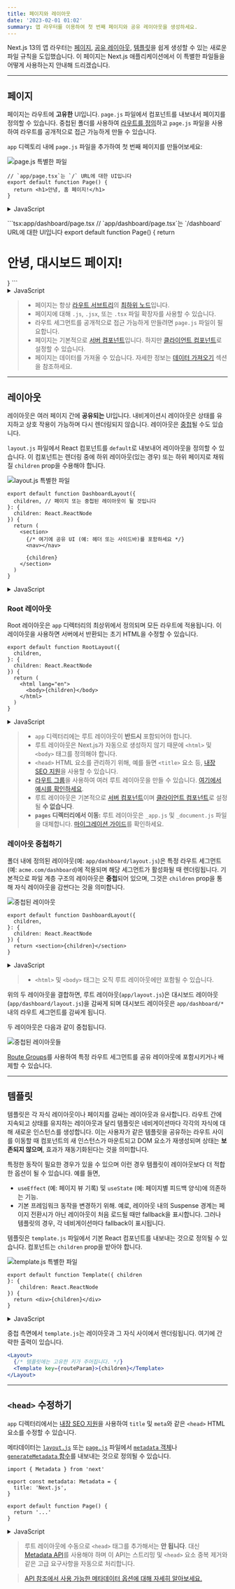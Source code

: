 ```yaml
---
title: 페이지와 레이아웃
date: '2023-02-01 01:02'
summary: 앱 라우터를 이용하여 첫 번째 페이지와 공유 레이아웃을 생성하세요.
---
```

<TOCInline toc={props.toc} asDisclosure toHeading={3}/>


Next.js 13의 앱 라우터는 [페이지](#페이지), [공유 레이아웃](#레이아웃), [템플릿](#템플릿)을 쉽게 생성할 수 있는 새로운 파일 규칙을 도입했습니다. 이 페이지는 Next.js 애플리케이션에서 이 특별한 파일들을 어떻게 사용하는지 안내해 드리겠습니다.

---

## 페이지

페이지는 라우트에 **고유한** UI입니다. `page.js` 파일에서 컴포넌트를 내보내서 페이지를 정의할 수 있습니다. 중첩된 폴더를 사용하여 [라우트를 정의](/docs/nextjs/routing/defining-routes)하고 `page.js` 파일을 사용하여 라우트를 공개적으로 접근 가능하게 만들 수 있습니다.

`app` 디렉토리 내에 `page.js` 파일을 추가하여 첫 번째 페이지를 만들어보세요:

![page.js 특별한 파일](https://nextjs.org/_next/image?url=%2Fdocs%2Flight%2Fpage-special-file.png&w=1920&q=75&dpl=dpl_3EQWD49M65DCVzGTYPK2YqHNmCjt)

```jsx:app/page.tsx
// `app/page.tsx`는 `/` URL에 대한 UI입니다
export default function Page() {
  return <h1>안녕, 홈 페이지!</h1>
}
```
<details>
    <summary>JavaScript</summary>

```jsx:app/page.js
// `app/page.js`는 `/` URL에 대한 UI입니다
export default function Page() {
  return <h1>안녕, 홈 페이지!</h1>
}
```
</details>

<p />
```tsx:app/dashboard/page.tsx
// `app/dashboard/page.tsx`는 `/dashboard` URL에 대한 UI입니다
export default function Page() {
  return <h1>안녕, 대시보드 페이지!</h1>
}
```

<details>
    <summary>JavaScript</summary>

```jsx:app/dashboard/page.js
// `app/dashboard/page.js`는 `/dashboard` URL에 대한 UI입니다
export default function Page() {
  return <h1>안녕, 대시보드 페이지!</h1>
}
```
</details>


> - 페이지는 항상 [라우트 서브트리](/docs/nextjs/routing#용어)의 [최하위 노드](/docs/nextjs/routing#용어)입니다.
> - 페이지에 대해 `.js`, `.jsx`, 또는 `.tsx` 파일 확장자를 사용할 수 있습니다.
> - 라우트 세그먼트를 공개적으로 접근 가능하게 만들려면 `page.js` 파일이 필요합니다.
> - 페이지는 기본적으로 [서버 컴포넌트](/docs/nextjs/rendering/server-components)입니다. 하지만 [클라이언트 컴포넌트](/docs/nextjs/rendering/client-components)로 설정할 수 있습니다.
> - 페이지는 데이터를 가져올 수 있습니다. 자세한 정보는 [데이터 가져오기](/docs/nextjs/data-fetching) 섹션을 참조하세요.


---

## 레이아웃

레이아웃은 여러 페이지 간에 **공유되는** UI입니다. 내비게이션시 레이아웃은 상태를 유지하고 상호 작용이 가능하며 다시 렌더링되지 않습니다. 레이아웃은 [중첩](#중첩)될 수도 있습니다.

`layout.js` 파일에서 React 컴포넌트를 `default`로 내보내어 레이아웃을 정의할 수 있습니다. 이 컴포넌트는 렌더링 중에 하위 레이아웃(있는 경우) 또는 하위 페이지로 채워질 `children` prop을 수용해야 합니다.

![layout.js 특별한 파일](https://nextjs.org/_next/image?url=%2Fdocs%2Flight%2Flayout-special-file.png&w=1920&q=75&dpl=dpl_3EQWD49M65DCVzGTYPK2YqHNmCjt)

```tsx:app/dashboard/layout.tsx
export default function DashboardLayout({
  children, // 페이지 또는 중첩된 레이아웃이 될 것입니다
}: {
  children: React.ReactNode
}) {
  return (
    <section>
      {/* 여기에 공유 UI (예: 헤더 또는 사이드바)를 포함하세요 */}
      <nav></nav>

      {children}
    </section>
  )
}
```

<details>
    <summary>JavaScript</summary>

```jsx:app/dashboard/layout.js
export default function DashboardLayout({
  children, // 페이지 또는 중첩된 레이아웃이 될 것입니다
}) {
  return (
    <section>
      {/* 여기에 공유 UI (예: 헤더 또는 사이드바)를 포함하세요 */}
      <nav></nav>

      {children}
    </section>
  )
}
```
</details>


### Root 레이아웃
Root 레이아웃은 `app` 디렉터리의 최상위에서 정의되며 모든 라우트에 적용됩니다. 이 레이아웃을 사용하면 서버에서 반환되는 초기 HTML을 수정할 수 있습니다.

```tsx:app/layout.tsx
export default function RootLayout({
  children,
}: {
  children: React.ReactNode
}) {
  return (
    <html lang="en">
      <body>{children}</body>
    </html>
  )
}
```

<details>
    <summary>JavaScript</summary>

```jsx:app/layout.js
export default function RootLayout({ children }) {
  return (
    <html lang="en">
      <body>{children}</body>
    </html>
  )
}
```
</details>

> - `app` 디렉터리에는 루트 레이아웃이 **반드시** 포함되어야 합니다.
> - 루트 레이아웃은 Next.js가 자동으로 생성하지 않기 때문에 `<html>` 및 `<body>` 태그를 정의해야 합니다.
> - `<head>` HTML 요소를 관리하기 위해, 예를 들면 `<title>` 요소 등, [내장 SEO 지원](/docs/nextjs/optimizing/metadata)을 사용할 수 있습니다.
> - [라우트 그룹](/docs/nextjs/routing/route-groups)을 사용하여 여러 루트 레이아웃을 만들 수 있습니다. [여기에서 예시를 확인하세요](/docs/nextjs/routing/route-groups#다양한-루트-레이아웃-생성하기).
> - 루트 레이아웃은 기본적으로 [서버 컴포넌트](/docs/nextjs/rendering/server-components)이며 [클라이언트 컴포넌트](/docs/nextjs/rendering/client-components)로 설정될 **수 없습니다**.
> - **`pages` 디렉터리에서 이동:** 루트 레이아웃은 `_app.js` 및 `_document.js` 파일을 대체합니다. [마이그레이션 가이드](/docs/nextjs/upgrading/app-router-migration#_documentjs-및-_appjs-마이그레이션)를 확인하세요.


### 레이아웃 중첩하기

폴더 내에 정의된 레이아웃(예: `app/dashboard/layout.js`)은 특정 라우트 세그먼트(예: `acme.com/dashboard`)에 적용되며 해당 세그먼트가 활성화될 때 렌더링됩니다. 기본적으로 파일 계층 구조의 레이아웃은 **중첩**되어 있으며, 그것은 `children` prop을 통해 자식 레이아웃을 감싼다는 것을 의미합니다.

![중첩된 레이아웃](https://nextjs.org/_next/image?url=%2Fdocs%2Flight%2Fnested-layout.png&w=1920&q=75&dpl=dpl_3EQWD49M65DCVzGTYPK2YqHNmCjt)

```tsx:app/dashboard/layout.tsx
export default function DashboardLayout({
  children,
}: {
  children: React.ReactNode
}) {
  return <section>{children}</section>
}
```

<details>
    <summary>JavaScript</summary>

```jsx:app/dashboard/layout.js
export default function DashboardLayout({ children }) {
  return <section>{children}</section>
}
```
</details>


> - `<html>` 및 `<body>` 태그는 오직 루트 레이아웃에만 포함될 수 있습니다.


위의 두 레이아웃을 결합하면, 루트 레이아웃(`app/layout.js`)은 대시보드 레이아웃(`app/dashboard/layout.js`)을 감싸게 되며 대시보드 레이아웃은 `app/dashboard/*` 내의 라우트 세그먼트를 감싸게 됩니다.

두 레이아웃은 다음과 같이 중첩됩니다.

![중첩된 레이아웃들](https://nextjs.org/_next/image?url=%2Fdocs%2Flight%2Fnested-layouts-ui.png&w=1920&q=75&dpl=dpl_3EQWD49M65DCVzGTYPK2YqHNmCjt)

[Route Groups](/docs/nextjs/routing/route-groups)를 사용하여 특정 라우트 세그먼트를 공유 레이아웃에 포함시키거나 배제할 수 있습니다.

---

## 템플릿

템플릿은 각 자식 레이아웃이나 페이지를 감싸는 레이아웃과 유사합니다. 라우트 간에 지속되고 상태를 유지하는 레이아웃과 달리 템플릿은 네비게이션마다 각각의 자식에 대해 새로운 인스턴스를 생성합니다.
이는 사용자가 같은 템플릿을 공유하는 라우트 사이를 이동할 때 컴포넌트의 새 인스턴스가 마운트되고 DOM 요소가 재생성되며 상태는 **보존되지 않으며**, 효과가 재동기화된다는 것을 의미합니다.

특정한 동작이 필요한 경우가 있을 수 있으며 이런 경우 템플릿이 레이아웃보다 더 적합한 옵션이 될 수 있습니다. 예를 들면,

- `useEffect` (예: 페이지 뷰 기록) 및 `useState` (예: 페이지별 피드백 양식)에 의존하는 기능.
- 기본 프레임워크 동작을 변경하기 위해. 예로, 레이아웃 내의 Suspense 경계는 페이지 전환시가 아닌 레이아웃이 처음 로드될 때만 fallback을 표시합니다. 그러나 템플릿의 경우, 각 네비게이션마다 fallback이 표시됩니다.

템플릿은 `template.js` 파일에서 기본 React 컴포넌트를 내보내는 것으로 정의될 수 있습니다. 컴포넌트는 `children` prop을 받아야 합니다.

![template.js 특별한 파일](https://nextjs.org/_next/image?url=%2Fdocs%2Flight%2Ftemplate-special-file.png&w=1920&q=75&dpl=dpl_3EQWD49M65DCVzGTYPK2YqHNmCjt)

```tsx:app/template.tsx
export default function Template({ children
}: { 
    children: React.ReactNode 
}) {
  return <div>{children}</div>
}
```
<details>
    <summary>JavaScript</summary>

```jsx:app/template.js
export default function Template({ children }) {
  return <div>{children}</div>
}
```
</details>

중첩 측면에서 `template.js`는 레이아웃과 그 자식 사이에서 렌더링됩니다. 여기에 간략한 출력이 있습니다.

```jsx
<Layout>
  {/* 템플릿에는 고유한 키가 주어집니다. */}
  <Template key={routeParam}>{children}</Template>
</Layout>
```
---

## `<head>` 수정하기

`app` 디렉터리에서는 [내장 SEO 지원](/docs/nextjs/optimizing/metadata)을 사용하여 `title` 및 `meta`와 같은 `<head>` HTML 요소를 수정할 수 있습니다.

메타데이터는 [`layout.js`](https://nextjs.org/docs/app/api-reference/file-conventions/layout) 또는 [`page.js`](https://nextjs.org/docs/app/api-reference/file-conventions/page) 파일에서 [`metadata` 객체](https://nextjs.org/docs/app/api-reference/functions/generate-metadata#the-metadata-object)나 [`generateMetadata` 함수](https://nextjs.org/docs/app/api-reference/functions/generate-metadata#generatemetadata-function)를 내보내는 것으로 정의될 수 있습니다.

```tsx:app/page.tsx
import { Metadata } from 'next'

export const metadata: Metadata = {
  title: 'Next.js',
}

export default function Page() {
  return '...'
}
```

<details>
    <summary>JavaScript</summary>

```jsx:app/page.js
export const metadata = {
  title: 'Next.js',
}

export default function Page() {
  return '...'
}
```
</details>

> 루트 레이아웃에 수동으로 `<head>` 태그를 추가해서는 **안 됩니다**. 대신 [Metadata API](https://nextjs.org/docs/app/api-reference/functions/generate-metadata)를 사용해야 하며 이 API는 스트리밍 및 `<head>` 요소 중복 제거와 같은 고급 요구사항을 자동으로 처리합니다.

> [API 참조에서 사용 가능한 메타데이터 옵션에 대해 자세히 알아보세요.](https://nextjs.org/docs/app/api-reference/functions/generate-metadata)